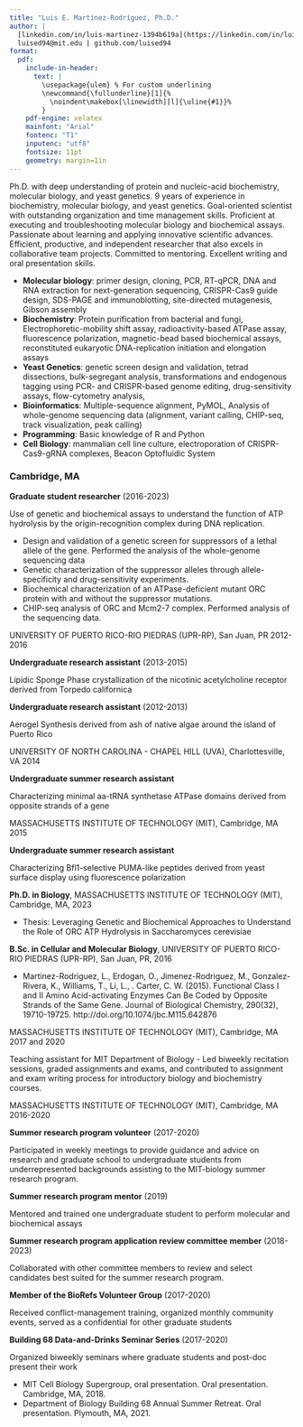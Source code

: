 ```yaml
---
title: "Luis E. Martínez-Rodríguez, Ph.D."
author: |
  [linkedin.com/in/luis-martinez-1394b619a](https://linkedin.com/in/luis-martinez-1394b619a)
  luised94@mit.edu | github.com/luised94
format:
  pdf:
    include-in-header:
      text: |
        \usepackage{ulem} % For custom underlining
        \newcommand{\fullunderline}[1]{%
          \noindent\makebox[\linewidth][l]{\uline{#1}}%
        }
    pdf-engine: xelatex
    mainfont: "Arial"
    fontenc: "T1"
    inputenc: "utf8"
    fontsize: 11pt
    geometry: margin=1in
---
```


```{=latex}
\section*{\underline{\makebox[\linewidth][l]{Summary}}}
```
Ph.D. with deep understanding of protein and nucleic-acid biochemistry, molecular biology, and yeast genetics. 9 years of experience in biochemistry, molecular biology, and yeast genetics. Goal-oriented scientist with outstanding organization and time management skills. Proficient at executing and troubleshooting molecular biology and biochemical assays. Passionate about learning and applying innovative scientific advances. Efficient, productive, and independent researcher that also excels in collaborative team projects. Committed to mentoring. Excellent writing and oral presentation skills.

```{=latex}
\section*{\underline{\makebox[\linewidth][l]{Core Skills/Competencies}}}
```

- **Molecular biology**: primer design, cloning, PCR, RT-qPCR, DNA and RNA extraction for next-generation sequencing, CRISPR-Cas9 guide design, SDS-PAGE and immunoblotting, site-directed mutagenesis, Gibson assembly
- **Biochemistry**: Protein purification from bacterial and fungi, Electrophoretic-mobility shift assay, radioactivity-based ATPase assay, fluorescence polarization, magnetic-bead based biochemical assays, reconstituted eukaryotic DNA-replication initiation and elongation assays
- **Yeast Genetics**: genetic screen design and validation, tetrad dissections, bulk-segregant analysis, transformations and endogenous tagging using PCR- and CRISPR-based genome editing, drug-sensitivity assays, flow-cytometry analysis,
- **Bioinformatics**: Multiple-sequence alignment, PyMOL, Analysis of whole-genome sequencing data (alignment, variant calling, CHIP-seq, track visualization, peak calling)
- **Programming**: Basic knowledge of R and Python
- **Cell Biology**: mammalian cell line culture, electroporation of CRISPR-Cas9-gRNA complexes, Beacon Optofluidic System

```{=latex}
\section*{\underline{\makebox[\linewidth][l]{Experience}}}
```

### \fullunderline{MASSACHUSETTS INSTITUTE OF TECHNOLOGY (MIT)}  Cambridge, MA
**Graduate student researcher** (2016-2023)

Use of genetic and biochemical assays to understand the function of ATP hydrolysis by the origin-recognition complex during \textit{Saccharomyces cerevisiae} DNA replication.

  - Design and validation of a genetic screen for suppressors of a lethal allele of the \textit{ORC4} gene. Performed the analysis of the whole-genome sequencing data
  - Genetic characterization of the suppressor alleles through allele-specificity and drug-sensitivity experiments.
  - Biochemical characterization of an ATPase-deficient mutant ORC protein with and without the suppressor mutations.
  - CHIP-seq analysis of ORC and Mcm2-7 complex. Performed analysis of the sequencing data.

```{=latex}
\section*{\underline{\makebox[\linewidth][l]{Additional research experience}}}
```

UNIVERSITY OF PUERTO RICO-RIO PIEDRAS (UPR-RP), San Juan, PR                                           2012-2016

**Undergraduate research assistant** (2013-2015)

Lipidic Sponge Phase crystallization of the nicotinic acetylcholine receptor derived from Torpedo californica

**Undergraduate research assistant** (2012-2013)

Aerogel Synthesis derived from ash of native algae around the island of Puerto Rico

UNIVERSITY OF NORTH CAROLINA - CHAPEL HILL (UVA), Charlottesville, VA                                      2014

**Undergraduate summer research assistant**

Characterizing minimal aa-tRNA synthetase ATPase domains derived from opposite strands of a gene

MASSACHUSETTS INSTITUTE OF TECHNOLOGY (MIT), Cambridge, MA                                                 2015

**Undergraduate summer research assistant**

Characterizing Bfl1-selective PUMA-like peptides derived from yeast surface display using fluorescence polarization

```{=latex}
\section*{\underline{\makebox[\linewidth][l]{Education}}}
```

**Ph.D. in Biology**, MASSACHUSETTS INSTITUTE OF TECHNOLOGY (MIT), Cambridge, MA, 2023

  - Thesis: Leveraging Genetic and Biochemical Approaches to Understand the Role of ORC ATP Hydrolysis in Saccharomyces cerevisiae

**B.Sc. in Cellular and Molecular Biology**, UNIVERSITY OF PUERTO RICO-RIO PIEDRAS (UPR-RP), San Juan, PR, 2016


```{=latex}
\section*{\underline{\makebox[\linewidth][l]{Publications}}}
```

  - Martinez-Rodriguez, L., Erdogan, O., Jimenez-Rodriguez, M., Gonzalez-Rivera, K., Williams, T., Li, L., . Carter, C. W. (2015). Functional Class I and II Amino Acid-activating Enzymes Can Be Coded by Opposite Strands of the Same Gene. Journal of Biological Chemistry, 290(32), 19710-19725. http://doi.org/10.1074/jbc.M115.642876


```{=latex}
\section*{\underline{\makebox[\linewidth][l]{Teaching Experience}}}
```

MASSACHUSETTS INSTITUTE OF TECHNOLOGY (MIT), Cambridge, MA                              2017 and 2020

Teaching assistant for MIT Department of Biology
  - Led biweekly recitation sessions, graded assignments and exams, and contributed to assignment and exam writing process for introductory biology and biochemistry courses.


```{=latex}
\section*{\underline{\makebox[\linewidth][l]{Volunteer Work}}}
```

MASSACHUSETTS INSTITUTE OF TECHNOLOGY (MIT), Cambridge, MA                                     2016-2020

**Summer research program volunteer** (2017-2020)

Participated in weekly meetings to provide guidance and advice on research and graduate school to undergraduate students from underrepresented backgrounds assisting to the MIT-biology summer research program.

**Summer research program mentor** (2019)

Mentored and trained one undergraduate student to perform molecular and biochemical assays

**Summer research program application review committee member** (2018-2023)

Collaborated with other committee members to review and select candidates best suited for the summer research program.

**Member of the BioRefs Volunteer Group** (2017-2020)

Received conflict-management training, organized monthly community events, served as a confidential for other graduate students

**Building 68 Data-and-Drinks Seminar Series** (2017-2020)

Organized biweekly seminars where graduate students and post-doc present their work


```{=latex}
\section*{\underline{\makebox[\linewidth][l]{Selected presentations}}}
```

  - MIT Cell Biology Supergroup, oral presentation. Oral presentation. Cambridge, MA, 2018.
  - Department of Biology Building 68 Annual Summer Retreat. Oral presentation. Plymouth, MA, 2021.
